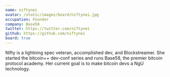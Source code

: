 ```yaml
---
name: niftynei
avatar: /static/images/board/niftynei.jpg
occupation: Founder
company: Base58
twitter: https://twitter.com/niftynei
github: https://github.com/niftynei
board: true
---
```


Nifty is a lightning spec veteran, accomplished dev, and Blockstreamer. She
started the bitcoin++ dev-conf series and runs Base58, the premier bitcoin
protocol academy. Her current goal is to make bitcoin devs a NgU technology.